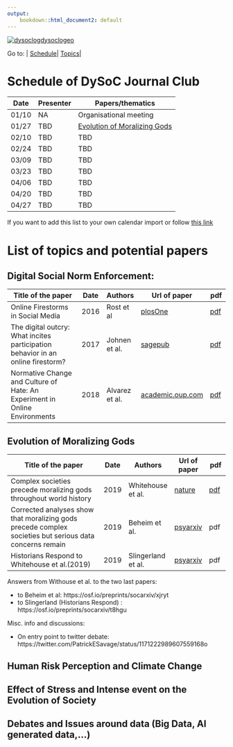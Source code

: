 ```yaml
---
output:
    bookdown::html_document2: default
---
```


[![dysoclogdysoclogeo](http://www.dysoc.org/images/dysocbanner.png)](http://www.dysoc.org)

Go to: | [Schedule](#schedule)| [Topics](#topics)|

# Schedule of DySoC Journal Club {#schedule}


|Date|Presenter| Papers/thematics|
|----|----|----------|
|01/10|NA|Organisational meeting|
|01/27|TBD|[Evolution of Moralizing Gods]|
|02/10|TBD|TBD|
|02/24|TBD|TBD|
|03/09|TBD|TBD|
|03/23|TBD|TBD|
|04/06|TBD|TBD|
|04/20|TBD|TBD|
|04/27|TBD|TBD|

If you want to add this list to your own calendar import or follow [this link]( webcal://framagenda.org/remote.php/dav/public-calendars/7HyRTwnZzdLiRjGf?export)

# List of topics and potential papers {#topics}

## Digital Social Norm Enforcement: 



 Title of the paper |Date | Authors |Url of paper | pdf 
--------------------------------------------|-----|-------|----|-------
Online Firestorms in Social Media | 2016 | Rost et al|  [plosOne](https://journals.plos.org/plosone/article?id=10.1371/journal.pone.0155923) | [pdf](pdf/rost2016digitalsocialnorm.pdf)
The digital outcry: What incites participation behavior in an online firestorm? | 2017 | Johnen et al. | [sagepub](https://journals.sagepub.com/doi/abs/10.1177/1461444817741883) | [pdf](pdf/johnen2017thedigitaloutcry.pdf)
Normative Change and Culture of Hate: An Experiment in Online Environments| 2018 | Alvarez et al. | [academic.oup.com](https://academic.oup.com/esr/article/34/3/223/4944213)|[pdf](pdf/alvarezbenjumea2018normativechangeandcultureofhate.pdf)


## Evolution of Moralizing Gods

 Title of the paper |Date | Authors |Url of paper | pdf
--------------------------------------------|-----|-------|----|-------
 Complex societies precede moralizing gods throughout world history | 2019  |Whitehouse et al. | [nature](https://www.nature.com/articles/s41586-019-1043-4) | [pdf](pdf/whitehouse2019complexsocietiesprecemoralizinggods.pdf)
Corrected analyses show that moralizing gods precede complex societies but serious data concerns remain |   2019 | Beheim et al. | [psyarxiv](https://psyarxiv.com/jwa2n/) |  pdf 
Historians Respond to Whitehouse et al.(2019)| 2019 | Slingerland et al. | [psyarxiv](https://psyarxiv.com/2amjz/) | pdf 



Answers from Withouse et al. to the two last papers:

* to Beheim et al: https://osf.io/preprints/socarxiv/xjryt
* to Slingerland (Historians Respond) : https://osf.io/preprints/socarxiv/t8hgu

Misc. info and discussions:

* On entry point to twitter debate: https://twitter.com/PatrickESavage/status/1171222989607559168o

## Human Risk Perception and Climate Change 


## Effect of Stress and Intense event on the Evolution of Society


## Debates and Issues around data (Big Data, AI generated data,...)


